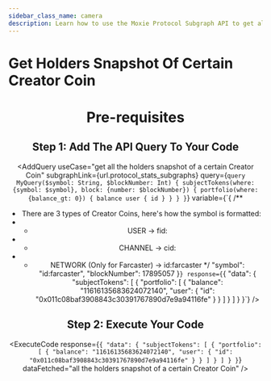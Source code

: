 ```yaml
---
sidebar_class_name: camera
description: Learn how to use the Moxie Protocol Subgraph API to get all the holders snapshot of a certain Creator Coin.
---
```



# Get Holders Snapshot Of Certain Creator Coin

<Header
  useCase="get all the holders snapshot of a certain Creator Coin"
  apiName="Moxie Protocol Subgraph"
/>

# Pre-requisites

<Prerequisites apiName="Moxie Protocol Subgraph" />

## Step 1: Add The API Query To Your Code

<AddQuery
  useCase="get all the holders snapshot of a certain Creator Coin"
  subgraphLink={url.protocol_stats_subgraphs}
  query={`query MyQuery($symbol: String, $blockNumber: Int) {
  subjectTokens(where: {symbol: $symbol}, block: {number: $blockNumber}) {
    portfolio(where: {balance_gt: 0}) {
      balance
      user {
        id
      }
    }
  }
}`}
  variable={`{
  /**
   * There are 3 types of Creator Coins, here's how the symbol is formatted:
   * - USER -> fid:<fid>
   * - CHANNEL -> cid:<channel-id>
   * - NETWORK (Only for Farcaster) -> id:farcaster
   */
  "symbol": "id:farcaster",
  "blockNumber": 17895057
}`}
  response={`{
  "data": {
    "subjectTokens": [
      {
        "portfolio": [
          {
            "balance": "11616135683624072140",
            "user": {
              "id": "0x011c08baf3908843c30391767890d7e9a94116fe"
            }
          }
        ]
      }
    ]
  }
}`}
/>

## Step 2: Execute Your Code

<ExecuteCode
  response={`{
  "data": {
    "subjectTokens": [
      {
        "portfolio": [
          {
            "balance": "11616135683624072140",
            "user": {
              "id": "0x011c08baf3908843c30391767890d7e9a94116fe"
            }
          }
        ]
      }
    ]
  }
}`}
  dataFetched="all the holders snapshot of a certain Creator Coin"
/>

<DeveloperSupport />
